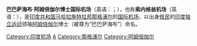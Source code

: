 {{noteTA
|1=zh-hans:马哈拉施特拉;zh-hant:馬哈拉施特拉;zh-tw:馬哈拉什特拉;
}}
{{Infobox Airport
| airport_name = <center>巴巴萨海布·阿姆倍伽尔博士国际机场<br><small>{{lang|mr|डॉ.बाबासाहेब आंबेडकर अंतरराष्ट्रीय विमानतळ}}<br>{{lang|en|Dr. Babasaheb Ambedkar International Airport}}</small></center>
| photo        = NagpurAirport.JPG
| IATA         = NAG
| ICAO         = VANP
| type         = [[民用航空|民用]]
| owner        = 
| run by       = [[印度机场管理局|印度机场管理局]]
| city         = [[印度|印度]][[那格浦尔|那格浦尔]]
| location     = [[索内格翁|索内格翁]]
| elevation    = 315米
| coordinates  = {{coord|21|05|32|N|079|02|50|E|type:airport|display=inline}}
| website      = 
| r1-number    = 09/27
| r1-length-f  = 6,358
| r1-length-m  = 1,938
| r1-surface   = [[瀝青|瀝青]]
| r2-number    = 14/32
| r2-length-f  = 10,500
| r2-length-m  = 3,200
| r2-surface   = 瀝青
| footnotes    = 
}}

'''巴巴萨海布·阿姆倍伽尔博士国际机场'''（英语：'''{{lang|en|Dr. Babasaheb Ambedkar International Airport}}'''；{{Airport codes|NAG|VANP}}），也称'''索内格翁机场'''（英语：'''{{lang|en|Sonegaon Airport}}'''），是[[印度共和国|印度共和国]][[马哈拉施特拉邦|马哈拉施特拉邦]][[那格浦尔|那格浦尔]]的[[国际机场|国际机场]]，以出身[[贱民_(印度)|贱民]]的[[印度独立运动|印度独立运动]]领袖[[阿姆倍伽尔|阿姆倍伽尔]]博士（被尊为“巴巴萨海布”）命名。

[[Category:印度机场|Category:印度机场]]
[[Category:冠以人名的亞洲機場|A]]
[[Category:那格浦尔|Category:那格浦尔]]
[[Category:阿姆倍伽尔|Category:阿姆倍伽尔]]